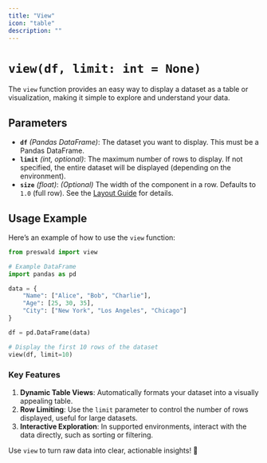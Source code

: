 ```yaml
---
title: "View"
icon: "table"
description: ""
---
```


# `view(df, limit: int = None)`

The `view` function provides an easy way to display a dataset as a table or visualization, making it simple to explore and understand your data.

## Parameters

- **`df`** _(Pandas DataFrame)_: The dataset you want to display. This must be a Pandas DataFrame.
- **`limit`** _(int, optional)_: The maximum number of rows to display. If not specified, the entire dataset will be displayed (depending on the environment).
- **`size`** _(float)_: _(Optional)_ The width of the component in a row. Defaults to `1.0` (full row). See the [Layout Guide](/layout/guide) for details.

## Usage Example

Here’s an example of how to use the `view` function:

```python
from preswald import view

# Example DataFrame
import pandas as pd

data = {
    "Name": ["Alice", "Bob", "Charlie"],
    "Age": [25, 30, 35],
    "City": ["New York", "Los Angeles", "Chicago"]
}

df = pd.DataFrame(data)

# Display the first 10 rows of the dataset
view(df, limit=10)
```

### Key Features

1. **Dynamic Table Views**: Automatically formats your dataset into a visually appealing table.
2. **Row Limiting**: Use the `limit` parameter to control the number of rows displayed, useful for large datasets.
3. **Interactive Exploration**: In supported environments, interact with the data directly, such as sorting or filtering.

Use `view` to turn raw data into clear, actionable insights! 🚀
